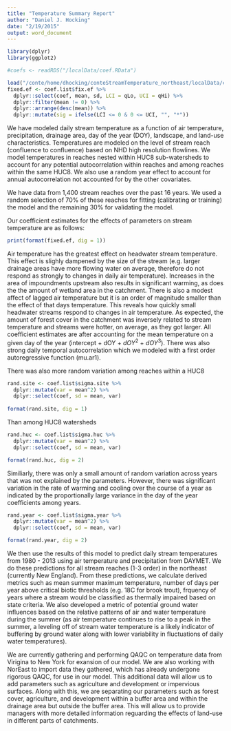 ```yaml
---
title: "Temperature Summary Report"
author: "Daniel J. Hocking"
date: "2/19/2015"
output: word_document
---
```


```r
library(dplyr)
library(ggplot2)
```

```r
#coefs <- readRDS("/localData/coef.RData")

load("/conte/home/dhocking/conteStreamTemperature_northeast/localData/coef.Rdata")
fixed.ef <- coef.list$fix.ef %>%
  dplyr::select(coef, mean, sd, LCI = qLo, UCI = qHi) %>%
  dplyr::filter(mean != 0) %>%
  dplyr::arrange(desc(mean)) %>%
  dplyr::mutate(sig = ifelse(LCI <= 0 & 0 <= UCI, "", "*"))  
```

We have modeled daily stream temperature as a function of air temperature, precipitation, drainage area, day of the year (DOY), landscape, and land-use characteristics. Temperatures are modeled on the level of stream reach (confluence to confluence) based on NHD high resolution flowlines. We model temperatures in reaches nested within HUC8 sub-watersheds to account for any potential autocorrelation within reaches and among reaches within the same HUC8. We also use a random year effect to account for annual autocorrelation not accounted for by the other covariates.

We have data from 1,400 stream reaches over the past 16 years. We used a random selection of 70% of these reaches for fitting (calibrating or training) the model and the remaining 30% for validating the model.

Our coefficient estimates for the effects of parameters on stream temperature are as follows:

```r
print(format(fixed.ef, dig = 1))
```

Air temperature has the greatest effect on headwater stream temperature. This effect is slighly dampened by the size of the stream (e.g. larger drainage areas have more flowing water on average, therefore do not respond as strongly to changes in daily air temperature). Increases in the area of impoundments upstream also results in significant warming, as does the the amount of wetland area in the catchment. There is also a modest affect of lagged air temperature but it is an order of magnitude smaller than the effect of that days temperature. This reveals how quickly small headwater streams respond to changes in air temperature. As expected, the amount of forest cover in the catchment was inversely related to stream temperature and streams were hotter, on average, as they got larger. All coefficient estimates are after accounting for the mean temperature on a given day of the year (intercept + dOY + $dOY^2$ + $dOY^3$). There was also strong daily temporal autocorrelation which we modeled with a first order autoregressive function (mu.ar1).

There was also more random variation among reaches within a HUC8

```r
rand.site <- coef.list$sigma.site %>%
  dplyr::mutate(var = mean^2) %>%
  dplyr::select(coef, sd = mean, var)
  
format(rand.site, dig = 1)
```

Than among HUC8 watersheds

```r
rand.huc <- coef.list$sigma.huc %>%
  dplyr::mutate(var = mean^2) %>%
  dplyr::select(coef, sd = mean, var)

format(rand.huc, dig = 2)
```

Similiarly, there was only a small amount of random variation across years that was not explained by the parameters. However, there was significant variation in the rate of warming and cooling over the course of a year as indicated by the proportionally large variance in the day of the year coefficients among years.

```r
rand.year <- coef.list$sigma.year %>%
  dplyr::mutate(var = mean^2) %>%
  dplyr::select(coef, sd = mean, var)

format(rand.year, dig = 2)
```

We then use the results of this model to predict daily stream temperatures from 1980 - 2013 using air temperature and precipitation from DAYMET. We do these predictions for all stream reaches (1-3 order) in the northeast (currently New England). From these predictions, we calculate derived metrics such as mean summer maximum temperature, number of days per year above critical biotic thresholds (e.g. 18C for brook trout), frquency of years where a stream would be classified as thermally impaired based on state criteria. We also developed a metric of potential ground water influences based on the relative patterns of air and water temperature during the summer (as air temperature continues to rise to a peak in the summer, a leveling off of stream water temperature is a likely indicator of buffering by ground water along with lower variability in fluctuations of daily water temperatures).

We are currently gathering and performing QAQC on temperature data from Virigina to New York for exansion of our model. We are also working with NorEast to import data they gathered, which has already undergone rigorous QAQC, for use in our model. This additional data will allow us to add parameters such as agriculture and development or impervious surfaces. Along with this, we are separating our parameters such as forest cover, agriculture, and development within a buffer area and within the drainage area but outside the buffer area. This will allow us to provide managers with more detailed information reguarding the effects of land-use in different parts of catchments.














